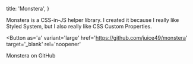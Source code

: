 
  title: 'Monstera',
}

Monstera is a CSS-in-JS helper library. I created it because I really like Styled System, but I also really like CSS Custom Properties.

<Button
  as='a'
  variant='large'
  href='https://github.com/juice49/monstera'
  target='_blank'
  rel='noopener'
>
  Monstera on GitHub
</Button>
